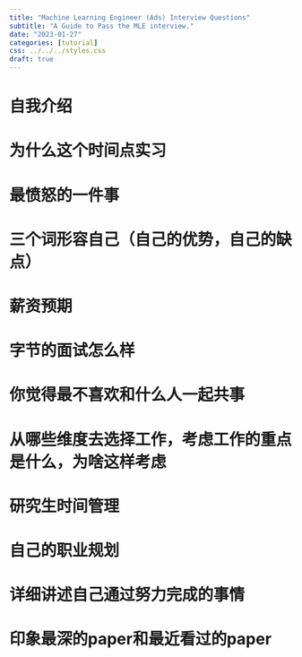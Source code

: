 ```yaml
---
title: "Machine Learning Engineer (Ads) Interview Questions"
subtitle: "A Guide to Pass the MLE interview."
date: "2023-01-27"
categories: [tutorial]
css: ../../../styles.css
draft: true
---
```


# 自我介绍

# 为什么这个时间点实习

# 最愤怒的一件事

# 三个词形容自己（自己的优势，自己的缺点）

# 薪资预期

# 字节的面试怎么样

# 你觉得最不喜欢和什么人一起共事

# 从哪些维度去选择工作，考虑工作的重点是什么，为啥这样考虑

# 研究生时间管理

# 自己的职业规划

# 详细讲述自己通过努力完成的事情

# 印象最深的paper和最近看过的paper